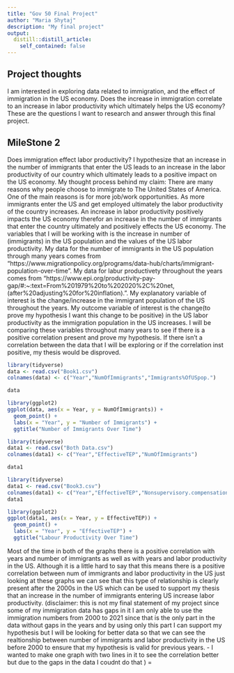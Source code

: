 ```yaml
---
title: "Gov 50 Final Project"
author: "Maria Shytaj"
description: "My final project"
output:
  distill::distill_article:
    self_contained: false
---
```




## Project thoughts

I am interested in exploring data related to immigration, and the effect of immigration in the US economy. Does the increase in immigration correlate to an increase in labor productivity which ultimately helps the US economy?
 These are the questions I want to research and answer through this final project.

## MileStone 2

Does immigration effect labor productivity?
I hypothesize that an increase in the number of immigrants that enter the US leads to an increase in the labor productivity of our country which ultimately leads to a positive impact on the US economy.
My thought process behind my claim: There are many reasons why people choose to immigrate to The United States of America. One of the main reasons is for more job/work opportunities. As more immigrants enter the US and get employed ultimately the labor productivity of the country increases. An increase in labor productivity positively impacts the US economy therefor an increase in the number of immigrants that enter the country ultimately and positively effects the US economy.
The variables that I will be working with is the increase in number of (immigrants) in the US population and the values of the US labor productivity.
My data for the number of immigrants in the US population through many years comes from "https://www.migrationpolicy.org/programs/data-hub/charts/immigrant-population-over-time".
My data for labur productivety throughout the years comes from "https://www.epi.org/productivity-pay-gap/#:~:text=From%201979%20to%202020%2C%20net,(after%20adjusting%20for%20inflation).".
My explanatory variable of interest is the change/increase in the immigrant population of the US throughout the years. My outcome variable of interest is the change(to prove my hypothesis I want this change to be positive) in the US labor productivity as the immigration population in the US increases.
I will be comparing these variables throughout many years to see if there is a positive correlation present and prove my hypothesis. If there isn't a correlation between the data that I will be exploring or if the correlation inst positive, my thesis would be disproved. 

```r
library(tidyverse)
data <- read.csv("Book1.csv")
colnames(data) <- c("Year","NumOfImmigrants","Immigrants%OfUSpop.")

data
```
```r
library(ggplot2)
ggplot(data, aes(x = Year, y = NumOfImmigrants)) +
  geom_point() +
  labs(x = "Year", y = "Number of Immigrants") +
  ggtitle("Number of Immigrants Over Time")

```
```r
library(tidyverse)
data1 <- read.csv("Both Data.csv")
colnames(data1) <- c("Year","EffectiveTEP","NumOfImmigrants")

data1
```
```r
library(tidyverse)
data1 <- read.csv("Book3.csv")
colnames(data1) <- c("Year","EffectiveTEP","Nonsupervisory.compensation")
data1

```
```r
library(ggplot2)
ggplot(data1, aes(x = Year, y = EffectiveTEP)) +
  geom_point() +
  labs(x = "Year", y = "EffectiveTEP") +
  ggtitle("Labour Productivity Over Time")
```
Most of the time in both of the graphs there is a positive correlation with years and number of immigrants as well as with years and labor productivity in the US. Although it is a little hard to say that this means there is a positive correlation between num of immigrants and labor productivity in the US just looking at these graphs we can see that this type of relationship is clearly present after the 2000s in the US which can be used to support my thesis that an increase in the number of immigrants entering US increase labor productivity.
(disclaimer: this is not my final statement of my project since some of my immigration data has gaps in it I am only able to use the immigration numbers from 2000 to 2021 since that is the only part in the data without gaps in the years and by using only this part I can support my hypothesis but I will be looking for better data so that we can see the realtionship between number of immigrants and labor productivity in the US before 2000 to ensure that my hypothesis is valid for previous years.
- I wanted to make one graph with two lines in it to see the correlation better but due to the gaps in the data I coudnt do that )
=

